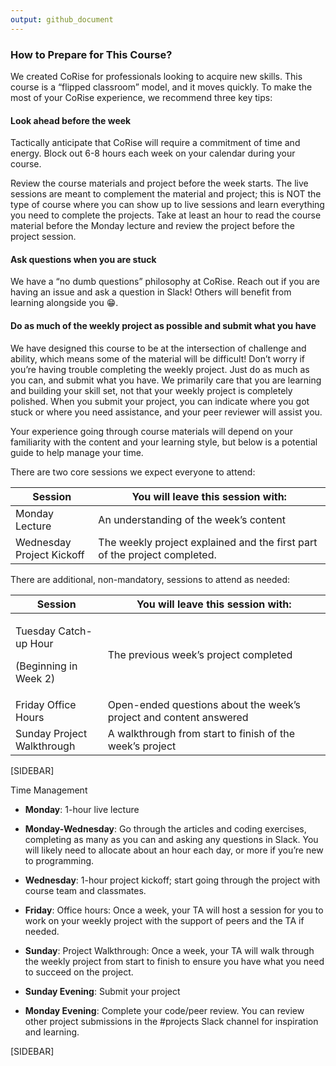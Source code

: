 ```yaml
---
output: github_document
---
```


### How to Prepare for This Course?

We created CoRise for professionals looking to acquire new skills. This course is a "flipped classroom" model, and it moves quickly. To make the most of your CoRise experience, we recommend three key tips:

#### **Look ahead before the week**

Tactically anticipate that CoRise will require a commitment of time and energy. Block out 6-8 hours each week on your calendar during your course.

Review the course materials and project before the week starts. The live sessions are meant to complement the material and project; this is NOT the type of course where you can show up to live sessions and learn everything you need to complete the projects. Take at least an hour to read the course material before the Monday lecture and review the project before the project session.

#### **Ask questions when you are stuck**

We have a "no dumb questions" philosophy at CoRise. Reach out if you are having an issue and ask a question in Slack! Others will benefit from learning alongside you 😁.

#### **Do as much of the weekly project as possible and submit what you have**

We have designed this course to be at the intersection of challenge and ability, which means some of the material will be difficult! Don't worry if you're having trouble completing the weekly project. Just do as much as you can, and submit what you have. We primarily care that you are learning and building your skill set, not that your weekly project is completely polished. When you submit your project, you can indicate where you got stuck or where you need assistance, and your peer reviewer will assist you.

Your experience going through course materials will depend on your familiarity with the content and your learning style, but below is a potential guide to help manage your time.

There are two core sessions we expect everyone to attend:

+---------------------------+---------------------------------------------------------------------------+
| **Session**               | You will leave this session with:                                         |
+===========================+===========================================================================+
| Monday Lecture            | An understanding of the week's content                                    |
+---------------------------+---------------------------------------------------------------------------+
| Wednesday Project Kickoff | The weekly project explained and the first part of the project completed. |
+---------------------------+---------------------------------------------------------------------------+

There are additional, non-mandatory, sessions to attend as needed:

+----------------------------+--------------------------------------------------------------------+
| **Session**                | You will leave this session with:                                  |
+============================+====================================================================+
| Tuesday Catch-up Hour      | The previous week's project completed                              |
|                            |                                                                    |
| (Beginning in Week 2)      |                                                                    |
+----------------------------+--------------------------------------------------------------------+
| Friday Office Hours        | Open-ended questions about the week's project and content answered |
+----------------------------+--------------------------------------------------------------------+
| Sunday Project Walkthrough | A walkthrough from start to finish of the week's project           |
+----------------------------+--------------------------------------------------------------------+

[SIDEBAR]

Time Management

-   **Monday**: 1-hour live lecture

-   **Monday-Wednesday**: Go through the articles and coding exercises, completing as many as you can and asking any questions in Slack. You will likely need to allocate about an hour each day, or more if you're new to programming.

-   **Wednesday**: 1-hour project kickoff; start going through the project with course team and classmates.

-   **Friday**: Office hours: Once a week, your TA will host a session for you to work on your weekly project with the support of peers and the TA if needed.

-   **Sunday**: Project Walkthrough: Once a week, your TA will walk through the weekly project from start to finish to ensure you have what you need to succeed on the project.

-   **Sunday Evening**: Submit your project

-   **Monday Evening**: Complete your code/peer review. You can review other project submissions in the #projects Slack channel for inspiration and learning.

[SIDEBAR]
